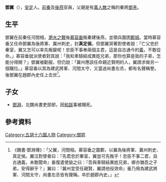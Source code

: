 '''鄧翼'''（{{bd|？||？|catIdx=T}}），[[安定郡|安定]]人。[[前秦|前秦]]及[[後燕|後燕]]官員，父親是有[[萬人敵|萬人敵]]之稱的秦將[[鄧羌|鄧羌]]。

== 生平 ==
鄧翼在前秦任河間相，[[淝水之戰|淝水之戰]]後[[慕容垂|慕容垂]]叛秦建後燕，並領兵圍困[[鄴城|鄴城]]。當時慕容垂又任命鄧翼為後將軍、冀州刺史，封'''真定侯'''。但鄧翼哭著對使者說：「亡父忠於秦室，翼又怎可以率先叛變呢！忠臣不事奉兩個主君，這是自古通今的[[義|義]]，不敢從命。」慕容垂就派使者對其說：「我和車騎結成異姓兄弟，那你也算是我的子弟，怎能分得開？」鄧翼被勸服，但仍說：「冀州應該任命親近賢明的人，翼請求做另一個職位。」慕容垂以其為建武將軍、河間太守，又當過尚書左丞，都有名聲稱譽。後鄧翼在趙郡內史任上去世<REF>《魏書·鄧淵傳》：「父翼，河間相。慕容垂之圍鄴，以翼為後將軍、冀州刺史、真定侯。翼泣對使者曰：『先君忠於秦室，翼豈可先叛乎！忠臣不事二君，自古通義，未敢聞命』垂復遣使諭之曰：『吾與車騎結異姓兄弟，卿亦猶吾之子弟，安得辭乎？』翼曰：『冀州宜受任親賢，翼請他役效命』垂乃用為建武將軍、河間太守，尚書左丞皆有聲稱。卒於趙郡內史。」</REF>。

== 子女 ==
*[[鄧淵|鄧淵]]，北魏尚書吏部郎，因[[和跋|和跋]]事被賜死。

== 參考資料 ==
{{REFLIST}} 

[[Category:五胡十六國人物|Category:五胡十六國人物]]
[[Category:鄧姓|Category:鄧姓]]